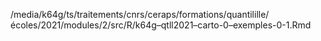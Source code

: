 /media/k64g/ts/traitements/cnrs/ceraps/formations/quantilille/écoles/2021/modules/2/src/R/k64g--qtll2021--carto-0--exemples-0-1.Rmd